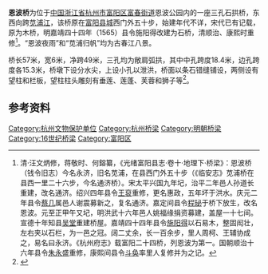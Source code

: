 {{文物保护单位
| 级别 = 省级
| 省区市 = 浙江省
| 名称 = 恩波桥
| 图片 = [[File:Enbo_Bridge_in_Fuyang_06_2015-05.JPG|260px]]<br><small>恩波桥，2015年5月</small>
| 编号 = 4-72
| 分类 = 古建筑
| 时代 = 明
| 所在 = [[杭州市|杭州市]][[富阳区|富阳区]]
| 登录 = 1997年8月
}}
'''恩波桥'''为位于[[中国|中国]][[浙江省|浙江省]][[杭州市|杭州市]][[富阳区|富阳区]][[富春街道|富春街道]]恩波公园内的一座三孔石拱桥，东西向跨[[苋浦江|苋浦江]]，该桥原在[[富阳城墙|富阳县城]]西门外五十步，始建年代不详，宋代已有记载，原为木桥，明嘉靖四十四年（1565）县令施阳得改建为石桥，清顺治、康熙时重修<ref>清·汪文炳修，蒋敬时、何鎔纂，《光绪富阳县志·卷十·地理下·桥梁》：恩波桥（钱令旧志）今名永济，旧名苋浦，在县西门外五十步（《临安志》苋浦桥在县西一里二十六步，今名通济桥）。宋太平兴国九年圮，治平二年邑人孙道长重建，改名通济。绍兴四年县令[[王裒|王裒]]重修，更名惠政，五年坏于洪水。庆元二年县令[[蔡几|蔡几]]属邑人谢震募新之，复名通济。嘉定间县令[[程珌|程珌]]于桥下放生，改名恩波。元至正甲午又圮，明洪武十六年邑人姚福缘捐资募建，盖屋一十七间。宣德十年知县[[吴堂|吴堂]]重建桥屋。嘉靖四十四年县令[[施阳得|施阳得]]以石易木，整固闳壮，左右夹以石栏，为一邑之冠。阔二丈余，长一百余步，里人周柯、王辅协成之，易名曰永济。《杭州府志》载富阳二十四桥，列恩波为第一。国朝顺治十六年县令[[朱永盛|朱永盛]]重修，康熙间县令[[斗奂|斗奂]]率里人复修并为之记。</ref>。“恩波夜雨”和“苋浦归帆”均为古春江八景。

桥长57米，宽6米，净跨49米，三孔均为敞肩弧拱，其中中孔跨度18.4米，边孔跨度各15.3米，桥墩下设分水尖，上设小孔以泄洪，桥面以条石错缝铺设，两侧设有望柱和栏板，望柱柱头雕刻有垂莲、莲蓬、芙蓉和狮子等<ref>{{cite web|url=http://culture.zjol.com.cn/05culture/system/2006/08/02/007783337.shtml|title=《恩波桥》|accessdate=2015-05-11|work=|publisher=浙江在线|archive-url=https://web.archive.org/web/20160304134732/http://culture.zjol.com.cn/05culture/system/2006/08/02/007783337.shtml|archive-date=2016-03-04|dead-url=yes}}</ref>。
==参考资料==
{{reflist|2}}
{{DEFAULTSORT:E}}
{{杭州市境内的浙江省文物保护单位}}
[[Category:杭州文物保护单位|Category:杭州文物保护单位]]
[[Category:杭州桥梁|Category:杭州桥梁]]
[[Category:明朝桥梁|Category:明朝桥梁]]
[[Category:16世纪桥梁|Category:16世纪桥梁]]
[[Category:富阳区|Category:富阳区]]